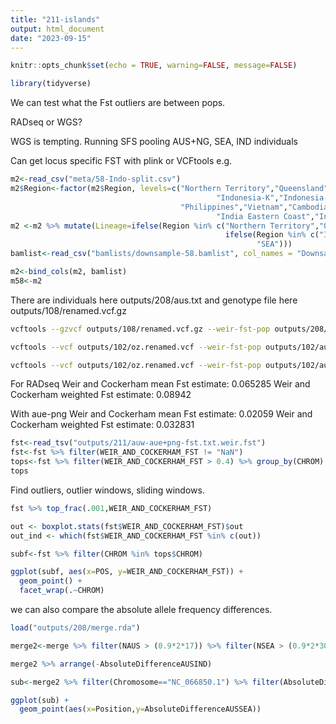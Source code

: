 ```yaml
---
title: "211-islands"
output: html_document
date: "2023-09-15"
---
```


```r
knitr::opts_chunk$set(echo = TRUE, warning=FALSE, message=FALSE)
```

```r
library(tidyverse)
```
We can test what the Fst outliers are between pops.

RADseq or WGS? 

WGS is tempting. Running SFS pooling AUS+NG, SEA, IND individuals    


Can get locus specific FST with plink or VCFtools e.g. 

```r
m2<-read_csv("meta/58-Indo-split.csv")
m2$Region<-factor(m2$Region, levels=c("Northern Territory","Queensland","Papua New Guinea",
                                              "Indonesia-K","Indonesia-SJ","Indonesia-SU",
                                      "Philippines","Vietnam","Cambodia","Thailand",
                                              "India Eastern Coast","India Western Coast"))
m2 <-m2 %>% mutate(Lineage=ifelse(Region %in% c("Northern Territory","Queensland","Papua New Guinea"),"AUS+NG",
                                                ifelse(Region %in% c("India Eastern Coast","India Western Coast"), "IND",
                                                       "SEA")))
bamlist<-read_csv("bamlists/downsample-58.bamlist", col_names = "Downsample")

m2<-bind_cols(m2, bamlist)
m58<-m2
```


There are individuals here outputs/208/aus.txt and genotype file here  outputs/108/renamed.vcf.gz
```sh
vcftools --gzvcf outputs/108/renamed.vcf.gz --weir-fst-pop outputs/208/aus.txt --weir-fst-pop outputs/208/sea.txt --out outputs/211/aus-sea-fst.txt

vcftools --vcf outputs/102/oz.renamed.vcf --weir-fst-pop outputs/102/auw.txt  --weir-fst-pop outputs/102/aue+png.txt --out outputs/211/auw-aue+png-fst.txt

vcftools --vcf outputs/102/oz.renamed.vcf --weir-fst-pop outputs/102/aue.txt  --weir-fst-pop outputs/102/png.txt --out outputs/211/aue-png-fst.txt
```

For RADseq
Weir and Cockerham mean Fst estimate: 0.065285
Weir and Cockerham weighted Fst estimate: 0.08942

With aue-png
Weir and Cockerham mean Fst estimate: 0.02059
Weir and Cockerham weighted Fst estimate: 0.032831


```r
fst<-read_tsv("outputs/211/auw-aue+png-fst.txt.weir.fst") 
fst<-fst %>% filter(WEIR_AND_COCKERHAM_FST != "NaN")
tops<-fst %>% filter(WEIR_AND_COCKERHAM_FST > 0.4) %>% group_by(CHROM) %>% summarize(Count=n()) %>% top_n(8, Count)
tops
```

Find outliers, outlier windows, sliding windows.  
```r
fst %>% top_frac(.001,WEIR_AND_COCKERHAM_FST)
```

```r
out <- boxplot.stats(fst$WEIR_AND_COCKERHAM_FST)$out
out_ind <- which(fst$WEIR_AND_COCKERHAM_FST %in% c(out))
```

```r
subf<-fst %>% filter(CHROM %in% tops$CHROM)

```
```r
ggplot(subf, aes(x=POS, y=WEIR_AND_COCKERHAM_FST)) +
  geom_point() +
  facet_wrap(.~CHROM)
```
we can also compare the absolute allele frequency differences. 

```r
load("outputs/208/merge.rda")
```

```r
merge2<-merge %>% filter(NAUS > (0.9*2*17)) %>% filter(NSEA > (0.9*2*30)) %>% filter(NIND > (0.9*2*11))
```


```r
merge2 %>% arrange(-AbsoluteDifferenceAUSIND)
```


```r
sub<-merge2 %>% filter(Chromosome=="NC_066850.1") %>% filter(AbsoluteDifferenceAUSIND >= 0.25)
```

```r
ggplot(sub) +
  geom_point(aes(x=Position,y=AbsoluteDifferenceAUSSEA))
```
